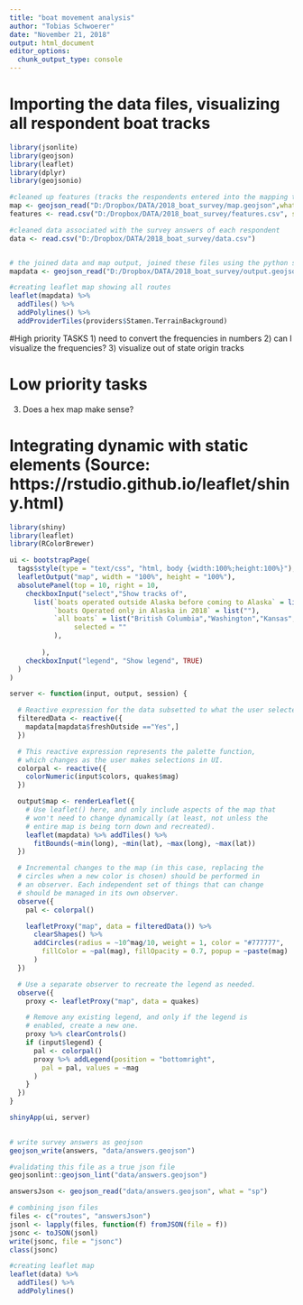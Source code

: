 ```yaml
---
title: "boat movement analysis"
author: "Tobias Schwoerer"
date: "November 21, 2018"
output: html_document
editor_options: 
  chunk_output_type: console
---
```


# Importing the data files, visualizing all respondent boat tracks 

```r
library(jsonlite)
library(geojson)
library(leaflet)
library(dplyr)
library(geojsonio)

#cleaned up features (tracks the respondents entered into the mapping tool)
map <- geojson_read("D:/Dropbox/DATA/2018_boat_survey/map.geojson",what = "sp")
features <- read.csv("D:/Dropbox/DATA/2018_boat_survey/features.csv", stringsAsFactors = FALSE)

#cleaned data associated with the survey answers of each respondent
data <- read.csv("D:/Dropbox/DATA/2018_boat_survey/data.csv")


# the joined data and map output, joined these files using the python script
mapdata <- geojson_read("D:/Dropbox/DATA/2018_boat_survey/output.geojson",what = "sp")

#creating leaflet map showing all routes
leaflet(mapdata) %>%
  addTiles() %>%
  addPolylines() %>%
  addProviderTiles(providers$Stamen.TerrainBackground)
```


#High priority TASKS
1) need to convert the frequencies in numbers
2) can I visualize the frequencies? 
3) visualize out of state origin tracks



# Low priority tasks
3) Does a hex map make sense?

































# Integrating dynamic with static elements (Source: https://rstudio.github.io/leaflet/shiny.html)
```r
library(shiny)
library(leaflet)
library(RColorBrewer)

ui <- bootstrapPage(
  tags$style(type = "text/css", "html, body {width:100%;height:100%}"),
  leafletOutput("map", width = "100%", height = "100%"),
  absolutePanel(top = 10, right = 10,
    checkboxInput("select","Show tracks of",
      list(`boats operated outside Alaska before coming to Alaska` = list("NY", "NJ", "CT"),
           `boats Operated only in Alaska in 2018` = list(""),
           `all boats` = list("British Columbia","Washington","Kansas","Yukon Territories",""),
                selected = ""
           ),
      
        ),
    checkboxInput("legend", "Show legend", TRUE)
  )
)

```


```r
server <- function(input, output, session) {

  # Reactive expression for the data subsetted to what the user selected
  filteredData <- reactive({
    mapdata[mapdata$freshOutside =="Yes",]
  })

  # This reactive expression represents the palette function,
  # which changes as the user makes selections in UI.
  colorpal <- reactive({
    colorNumeric(input$colors, quakes$mag)
  })

  output$map <- renderLeaflet({
    # Use leaflet() here, and only include aspects of the map that
    # won't need to change dynamically (at least, not unless the
    # entire map is being torn down and recreated).
    leaflet(mapdata) %>% addTiles() %>%
      fitBounds(~min(long), ~min(lat), ~max(long), ~max(lat))
  })

  # Incremental changes to the map (in this case, replacing the
  # circles when a new color is chosen) should be performed in
  # an observer. Each independent set of things that can change
  # should be managed in its own observer.
  observe({
    pal <- colorpal()

    leafletProxy("map", data = filteredData()) %>%
      clearShapes() %>%
      addCircles(radius = ~10^mag/10, weight = 1, color = "#777777",
        fillColor = ~pal(mag), fillOpacity = 0.7, popup = ~paste(mag)
      )
  })

  # Use a separate observer to recreate the legend as needed.
  observe({
    proxy <- leafletProxy("map", data = quakes)

    # Remove any existing legend, and only if the legend is
    # enabled, create a new one.
    proxy %>% clearControls()
    if (input$legend) {
      pal <- colorpal()
      proxy %>% addLegend(position = "bottomright",
        pal = pal, values = ~mag
      )
    }
  })
}

shinyApp(ui, server)
 
``` 
 
```r
# write survey answers as geojson
geojson_write(answers, "data/answers.geojson")

#validating this file as a true json file
geojsonlint::geojson_lint("data/answers.geojson")

answersJson <- geojson_read("data/answers.geojson", what = "sp")

# combining json files
files <- c("routes", "answersJson")
jsonl <- lapply(files, function(f) fromJSON(file = f))
jsonc <- toJSON(jsonl)
write(jsonc, file = "jsonc")
class(jsonc)

#creating leaflet map
leaflet(data) %>%
  addTiles() %>%
  addPolylines() 
```


